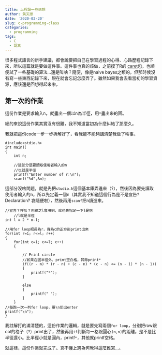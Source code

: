 ```yaml
---
title: 上程設一些感想
author: 黃天原
date: '2020-03-20'
slug: c-programming-class
categories:
  - programming
tags:
  - C
  - 認真
---
```

很多程式語言的新手建議，都會說要把自己在學習過程的心得、心路歷程記錄下來，所以這篇就是要做這件事。這件事也真的該做，之前摸了R的 [caret](http://topepo.github.io/caret/index.html)包，也順便試了一些基礎的算法...還是叫啥？隨便，像是naive bayes之類的，但那時候沒有寫一些東西記錄下來，現在就會忘記怎麼弄了。雖然如果我會去看當初的學習資源，應該還是回想得起來啦。  

## 第一次的作業  
這份作業是要求輸入n，就畫出一個以n為半徑，用```*```畫出來的圓。  

<script src="https://gist.github.com/deadfate-sky/c4421bd6950950043bd80ae36a337a75.js"></script>  

總的來說這份作業其實沒有很難，我不知道當初為什麼糾結了那麼久。  

我就把這份code一步一步拆解好了，看我能不能夠講清楚我做了啥事。  

```
#include<stdio.h>
int main()
{
    int n;

    //這部分是要讀取使用者輸入的n
    //也就是半徑
    printf("Enter number of r:\n");
    scanf("%d",&n);
```  
這部分沒啥問題，就是先把```studio.h```這個基本庫弄進來（?），然後因為要先讀取使用者輸入的n，所以先定義一個n（其實我不知道這個行為是不是宣告? Declaration? 哀隨便啦），然後再用```scanf```把n讀進來。  

```
//宣告？呼叫？但總之l會用到，就也先指定一下l是啥
    //l就是半徑
int l = 2 * n-1;

//用for loop把長為r，寬為c的正方形print出來
for(int r=1; r<=l; r++)
{
    for(int c=1; c<=l; c++)
    {

        // Print circle
        //如果在圓半徑外，print空白格，其餘print*
        if((r - n) * (r - n) + (c - n) * (c - n) <= (n - 1) * (n - 1))
        {
            printf("*");
        }
            
        else
        {
            printf(" ");
        }
    }
//每跑一次一列for loop，要\n印出enter
printf("\n");
}
```
我註解打的滿清楚的，這份作業的邏輯，就是要先寫兩個```for loop```，分別把row跟col的格子（?）print出了，然後再用```if```判斷每一格跟圓心```(n,n)```的距離，是不是比半徑還小。比半徑小就是圓內，printf```*```，其他就printf空格。  

就這樣，這份作業就完成了。真不懂上週為何覺得這麼難寫...。  
